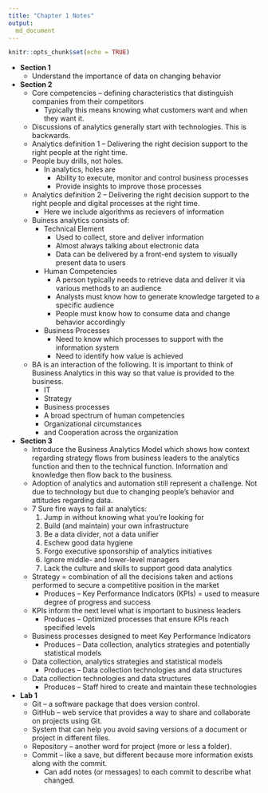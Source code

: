 ```yaml
---
title: "Chapter 1 Notes"
output:
  md_document
---
```


```r
knitr::opts_chunk$set(echo = TRUE)
```

* **Section 1**
    * Understand the importance of data on changing behavior
* **Section 2**
    * Core competencies -- defining characteristics that distinguish companies from their competitors
        * Typically this means knowing what customers want and when they want it.
    * Discussions of analytics generally start with technologies. This is backwards.
    * Analytics definition 1 -- Delivering the right decision support to the right people at the right time.
    * People buy drills, not holes.
        * In analytics, holes are
            * Ability to execute, monitor and control business processes
            * Provide insights to improve those processes
    * Analytics definition 2 -- Delivering the right decision support to the right people and digital processes at the right time.
        * Here we include algorithms as recievers of information
    * Buiness analytics consists of:
        * Technical Element
            * Used to collect, store and deliver information
            * Almost always talking about electronic data
            * Data can be delivered by a front-end system to visually present data to users
        * Human Competencies
            * A person typically needs to retrieve data and deliver it via various methods to an audience
            * Analysts must know how to generate knowledge targeted to a specific audience
            * People must know how to consume data and change behavior accordingly
        * Business Processes
            * Need to know which processes to support with the information system
            * Need to identify how value is achieved
    * BA is an interaction of the following. It is important to think of Business Analytics in this way so that value is provided to the business.
        * IT
        * Strategy
        * Business processes
        * A broad spectrum of human competencies
        * Organizational circumstances
        * and Cooperation across the organization
* **Section 3**
    * Introduce the Business Analytics Model which shows how context regarding strategy flows from business leaders to the analytics function and then to the technical function. Information and knowledge then flow back to the business.
    * Adoption of analytics and automation still represent a challenge. Not due to technology but due to changing people's behavior and attitudes regarding data.
    * 7 Sure fire ways to fail at analytics:
        1. Jump in without knowing what you’re looking for
        2. Build (and maintain) your own infrastructure
        3. Be a data divider, not a data unifier
        4. Eschew good data hygiene
        5. Forgo executive sponsorship of analytics initiatives
        6. Ignore middle- and lower-level managers
        7. Lack the culture and skills to support good data analytics
    * Strategy = combination of all the decisions taken and actions performed to secure a competitive position in the market
        * Produces -- Key Performance Indicators (KPIs) = used to measure degree of progress and success
    * KPIs inform the next level what is important to business leaders
        * Produces -- Optimized processes that ensure KPIs reach specified levels
    * Business processes designed to meet Key Performance Indicators
        * Produces -- Data collection, analytics strategies and potentially statistical models
    * Data collection, analytics strategies and statistical models
        * Produces -- Data collection technologies and data structures
    * Data collection technologies and data structures
        * Produces -- Staff hired to create and maintain these technologies
* **Lab 1**
    * Git -- a software package that does version control.
    * GitHub -- web service that provides a way to share and collaborate on projects using Git.
    * System that can help you avoid saving versions of a document or project in different files.
    * Repository -- another word for project (more or less a folder).
    * Commit -- like a save, but different because more information exists along with the commit.
        * Can add notes (or messages) to each commit to describe what changed.








